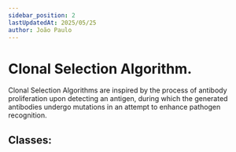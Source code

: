 ```yaml
--- 
sidebar_position: 2
lastUpdatedAt: 2025/05/25
author: João Paulo
---
```


# Clonal Selection Algorithm.


Clonal Selection Algorithms are inspired by the process of antibody proliferation upon detecting an antigen, during which
the generated antibodies undergo mutations in an attempt to enhance pathogen recognition.

## Classes:

<DocCardList />